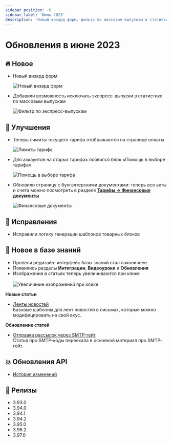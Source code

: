 ```yaml
---
sidebar_position: -6
sidebar_label: 'Июнь 2023'
description: 'Новый визард форм, фильтр по массовым выпускам в статистике, лимиты текущего тарифа, обновления в базе знаний, другие улучшения и исправления'
---
```


# Обновления в июне 2023

## 🔥 Новое

- Новый визард форм

  ![Новый визард форм](/img/updates/2023/updates-june-2023/updates-june-2023-form-wizard.png)

- Добавили возможность исключать экспресс-выпуски в статистике по массовым выпускам

  ![Фильтр по экспресс-выпускам](/img/updates/2023/updates-june-2023/updates-june-2023-filter.png)

## 🚀 Улучшения

- Теперь лимиты текущего тарифа отображаются на странице оплаты

  ![Лимиты тарифа](/img/updates/2023/updates-june-2023/updates-june-2023-rate-limits.png)

- Для аккаунтов на старых тарифах появился блок «Помощь в выборе тарифа»

  ![Помощь в выборе тарифа](/img/updates/2023/updates-june-2023/updates-june-2023-tariff-choice.png)

- Обновили страницу с бухгалтерскими документами: теперь все акты и счета можно посмотреть в разделе [**Тарифы → Финансовые документы**](https://app.sendsay.ru/billing/documents/accounting-documents)

  ![Финансовые документы](/img/updates/2023/updates-june-2023/updates-june-2023-accounting-documents.png)

## 🐛 Исправления

- Исправили логику генерации шаблонов товарных блоков

## 📖 Новое в базе знаний

- Провели редизайн: интерфейс базы знаний стал лаконичнее
- Появились разделы **Интеграции**, **Видеоуроки** и **Обновления**
- Изображения в статьях теперь увеличиваются при клике <br/><br/>
  ![Увеличение изображений при клике](/img/updates/2023/updates-june-2023/updates-june-2023-zoom.gif)

**Новые статьи**

- [Ленты новостей](https://docs.sendsay.ru/proscript/rss)<br/>
  Базовые шаблоны для лент новостей в письмах, которые можно модифицировать на свой вкус.

**Обновление статей**

- [Отправка рассылок через SMTP-гейт](https://docs.sendsay.ru/integrations/smtp-gate)<br/>
  Статья про SMTP-коды переехала в основной материал про SMTP-гейт.

## 💥 Обновления API

- [История изменений](https://sendsay.ru/api/api.html#История-изменений)

## 🚀 Релизы

- 3.93.0
- 3.94.0
- 3.94.1
- 3.94.2
- 3.95.0
- 3.96.2
- 3.97.0
